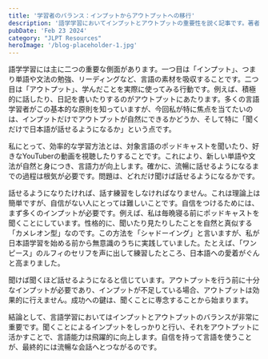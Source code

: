 ```yaml
---
title: '学習者のバランス：インプットからアウトプットへの移行'
description: '語学学習においてインプットとアウトプットの重要性を説く記事です。著者はポッドキャストやYouTube動画などを活用したインプット学習と、シャドーイングなどのアウトプット学習を組み合わせることで、効果的に言語能力を向上させられると主張しています。聞き込み学習を重視し、自信を持ってアウトプットを行うことが、流暢な会話への近道であると結論付けています。'
pubDate: 'Feb 23 2024'
category: "JLPT Resources"
heroImage: '/blog-placeholder-1.jpg'
---
```

<div class="jp" lang="jp">
語学学習には主に二つの重要な側面があります。一つ目は「インプット」、つまり単語や文法の勉強、リーディングなど、言語の素材を吸収することです。二つ目は「アウトプット」、学んだことを実際に使ってみる行動です。例えば、積極的に話したり、日記を書いたりするのがアウトプットにあたります。多くの言語学習者がこの基本的な原則を知っていますが、今回私が特に焦点を当てたいのは、インプットだけでアウトプットが自然にできるかどうか、そして特に「聞くだけで日本語が話せるようになるか」という点です。

私にとって、効率的な学習方法とは、対象言語のポッドキャストを聞いたり、好きなYouTuberの動画を視聴したりすることです。これにより、新しい単語や文法が自然と身につき、言語力が向上します。確かに、流暢に話せるようになるまでの過程は根気が必要です。問題は、どれだけ聞けば話せるようになるかです。

話せるようになりたければ、話す練習をしなければなりません。これは理論上は簡単ですが、自信がない人にとっては難しいことです。自信をつけるためには、まず多くのインプットが必要です。例えば、私は毎晩寝る前にポッドキャストを聞くことにしています。性格的に、聞いたり見たりしたことを自然と真似する「カメレオン型」なのです。この方法を「シャドーイング」と言いますが、私が日本語学習を始める前から無意識のうちに実践していました。たとえば、「ワンピース」のルフィのセリフを声に出して練習したところ、日本語への愛着がぐんと高まりました。

聞けば聞くほど話せるようになると信じています。アウトプットを行う前に十分なインプットが必要であり、インプットが不足している場合、アウトプットは効果的に行えません。成功への鍵は、聞くことに専念することから始まります。

結論として、言語学習においてはインプットとアウトプットのバランスが非常に重要です。聞くことによるインプットをしっかりと行い、それをアウトプットに活かすことで、言語能力は飛躍的に向上します。自信を持って言語を使うことが、最終的には流暢な会話へとつながるのです。
</div>